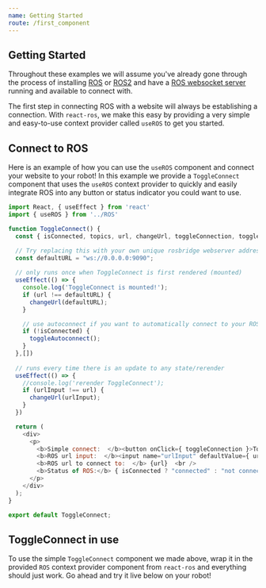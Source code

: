 ```yaml
---
name: Getting Started
route: /first_component
---
```


## Getting Started

Throughout these examples we will assume you've already gone through the process of installing [ROS](http://wiki.ros.org/noetic/Installation/Ubuntu) or [ROS2](https://index.ros.org/doc/ros2/Installation/Foxy/) and have a [ROS websocket server](https://github.com/RobotWebTools/rosbridge_suite) running and available to connect with.

The first step in connecting ROS with a website will always be establishing a connection. With `react-ros`, we make this easy by providing a very simple and easy-to-use context provider called `useROS` to get you started.

## Connect to ROS

Here is an example of how you can use the `useROS` component and connect your website to your robot!  In this example we provide a `ToggleConnect` component that uses the `useROS` context provider to quickly and easily integrate ROS into any button or status indicator you could want to use.

```javascript
import React, { useEffect } from 'react'
import { useROS } from '../ROS'

function ToggleConnect() {
  const { isConnected, topics, url, changeUrl, toggleConnection, toggleAutoconnect} = useROS();

  // Try replacing this with your own unique rosbridge webserver address
  const defaultURL = "ws://0.0.0.0:9090";
	
  // only runs once when ToggleConnect is first rendered (mounted)
  useEffect(() => {
    console.log('ToggleConnect is mounted!');
    if (url !== defaultURL) {
      changeUrl(defaultURL);
    }

    // use autoconnect if you want to automatically connect to your ROS websocket when this component mounts!
    if (!isConnected) {
      toggleAutoconnect();
    }
  },[])
    
  // runs every time there is an update to any state/rerender
  useEffect(() => {
    //console.log('rerender ToggleConnect');
    if (urlInput !== url) {
      changeUrl(urlInput);
    }
  })

  return (
    <div>
      <p>
        <b>Simple connect:  </b><button onClick={ toggleConnection }>Toggle Connect</button>  <br />
        <b>ROS url input:  </b><input name="urlInput" defaultValue={ url } onChange={event => changeUrl(event.target.value)} />  <br />
        <b>ROS url to connect to:  </b> {url}  <br />
        <b>Status of ROS:</b> { isConnected ? "connected" : "not connected" }   <br />
      </p>
    </div>
  );
}

export default ToggleConnect;
```

## ToggleConnect in use
To use the simple `ToggleConnect` component we made above, wrap it in the provided `ROS` context provider component from `react-ros` and everything should just work. Go ahead and try it live below on your robot!



<Playground>
  <ROS>
    <ToggleConnect />
  </ROS>
</Playground>

